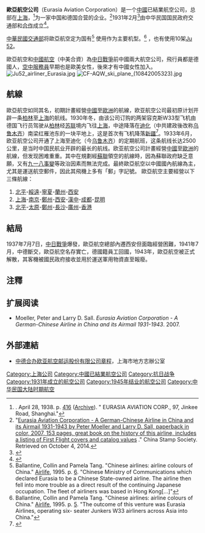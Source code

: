 {{infobox Airline
|airline = 歐亞航空 <br /> {{lang|en|Eurasia Aviation}}
|logo=Roundel of Eurasia Aviation.svg
|logo_size = 150px
| founded =1931年2月
| ceased = 1945年8月15日
| industry = [[民用航空|航空運輸業]]
| headquarters = {{CHN-1928}}[[上海市_(中華民國)|上海市]]
| capital = 未知
| parent = 
| shareholder  = {{ROC|國民政府}}[[中華民國交通部|交通部]]<br>{{flag|納粹德國}}{{link-en|德意志汉莎航空|Deutsche Luft Hansa}}
| divisions          = 
| subsid             = 
| hubs  = 未知
| fleet_size   = 未知
| destinations = 
| key_people   =
}}
'''歐亞航空公司'''（Eurasia Aviation Corporation）是一个[[中華民國大陸時期|中國]]已結業航空公司，总部在[[上海市_(中華民國)|上海]]，<ref>''{{link-en|Flight International|Flight International}}''. April 28, 1938. p. [http://www.flightglobal.com/pdfarchive/view/1938/1938%20-%201198.html?search=Eurasia 416] {{Wayback|url=http://www.flightglobal.com/pdfarchive/view/1938/1938%20-%201198.html?search=Eurasia |date=20141006084148 }} ([https://www.webcitation.org/6T5QG4M9B?url=http://www.flightglobal.com/FlightPDFArchive/1938/1938%20-%201198.PDF Archive]). " EURASIA AVIATION CORP., 97, Jinkee Road, Shanghai."</ref>为一家中国和德国合营的企业。<ref>"[http://www.chinastampsociety.org/stamp-and-auction-catalogs/eurasia-aviation-corporation-a-german-chinese-airline-in-china-and-its-airmail-1931-1943-by-peter-moeller-and-larry-d-sall-paperback-in-color-2007-153-pages-great-book-on-the-history-of-this-airline-includes-a-listing-of-first-flight-covers-and-catalog-values/item-28 Eurasia Aviation Corporation - A German-Chinese Airline in China and its Airmail 1931-1943 by Peter Moeller and Larry D. Sall, paperback in color, 2007, 153 pages, great book on the history of this airline, includes a listing of First Flight covers and catalog values] {{Wayback|url=http://www.chinastampsociety.org/stamp-and-auction-catalogs/eurasia-aviation-corporation-a-german-chinese-airline-in-china-and-its-airmail-1931-1943-by-peter-moeller-and-larry-d-sall-paperback-in-color-2007-153-pages-great-book-on-the-history-of-this-airline-includes-a-listing-of-first-flight-covers-and-catalog-values/item-28 |date=20141006121204 }}." China Stamp Society. Retrieved on October 4, 2014.</ref>1931年2月<ref>{{cite book |title=上海通志 |chapterurl=http://www.shtong.gov.cn/dfz_web/DFZ/Info?idnode=79579&tableName=userobject1a&id=104043 |chapter=第二十九卷交通运输下/第三章航空运输/第三节 航线 |quote=1931年2月，中德合办欧亚航空公司成立 |access-date=2019-01-06 |archive-date=2019-01-06 |archive-url=https://web.archive.org/web/20190106155159/http://www.shtong.gov.cn/dfz_web/DFZ/Info?idnode=79579&tableName=userobject1a&id=104043 |dead-url=no }}</ref>由中华民国国民政府交通部和{{link-en|德意志汉莎航空|Deutsche Luft Hansa}}[[中德合作|合作]]成立<ref>{{cite book |editor=民航华东地区史志编纂办公室 |title=上海民用航空志 |publisher=上海社会科学院出版社 |isbn=7806187405 |chapterurl=http://www.shtong.gov.cn/dfz_web/DFZ/Info?idnode=68531&tableName=userobject1a&id=66065 |chapter=附录：中华民国国民政府交通部与德国汉莎航空公司订立欧亚航空邮运合同 |access-date=2019-01-06 |archive-date=2019-01-06 |archive-url=https://web.archive.org/web/20190106153428/http://www.shtong.gov.cn/dfz_web/DFZ/Info?idnode=68531&tableName=userobject1a&id=66065 |dead-url=no }}</ref>。

[[中華民國交通部|中華民國交通部]]将歐亞航空定为国有<ref name=BallantineTangp6>Ballantine, Collin and Pamela Tang. "Chinese airlines: airline colours of China." [[Airlife|Airlife]], 1995. p. [http://books.google.com/books?id=cgAKAQAAMAAJ&q=Eurasia+airlines+China&dq=Eurasia+airlines+China&hl=en&output=html_text&sa=X&ei=1EswVMmbDdiBygSpjYEI&ved=0CDkQ6AEwAw 6].  "Chinese Ministry of Communications which declared Eurasia to be a Chinese State-owned airline. The airline then fell into more trouble as a direct result of the continuing Japanese occupation. The fleet of airliners was based in Hong Kong[...]"</ref> 使用{{link-en|容克斯W33|Junkers W33}}作为主要机型。<ref>Ballantine, Collin and Pamela Tang. "Chinese airlines: airline colours of China." [[Airlife|Airlife]], 1995. p. [http://books.google.com/books?id=cgAKAQAAMAAJ&q=Eurasia+airlines+China&dq=Eurasia+airlines+China&hl=en&output=html_text&sa=X&ei=1EswVMmbDdiBygSpjYEI&ved=0CDkQ6AEwAw 5]. "The outcome of this venture was Eurasia Airlines, operating six- seater Junkers W33 airliners across Asia into China."</ref> ，也有使用10架[[Ju_52運輸機|Ju 52]]。

歐亞航空和[[中國航空|中國航空]]（中美合資）為[[抗日戰爭|中日戰爭]]前中國兩大航空公司，飛行員都是德國人，[[空中服務員|空中服務員]]早期也是歐美女性，後來才有中國女性加入。
[[File:Ju52_airliner_Eurasia.jpg|thumb]]
[[File:CF-AQW_ski_plane_(10842005323).jpg|thumb]]

==航線==
歐亞航空如同其名，初期計畫經營[[中華民國大陸時期|中國]]至[[歐洲|歐洲]]的航線，欧亚航空公司最初原计划开辟一条[[柏林|柏林]]至[[上海|上海]]的航线。1930年冬，由该公司订购的两架容克斯W33型飞机由德国飞行员驾驶从[[柏林|柏林]]经[[苏联|苏联]]境内飞往[[上海|上海]]，中途降落在[[迪化|迪化]]（中共建政後改称[[乌鲁木齐|乌鲁木齐]]）南梁红雁池东的一块平地上，这是首次有飞机降落[[新疆|新疆]]<ref>{{Cite web |url=https://www.toutiao.com/article/6827434802027692555/?wid=1652645733913 |title=远嫁中国的欧亚贵妇，记容克斯-容克52客机飞翔在中国天空的岁月|access-date=2020-05-17 |archive-date=2020-05-17 |archive-url=https://www.toutiao.com/article/6827434802027692555/?wid=1652645733913 |dead-url=no }}</ref>。1933年6月，欧亚航空公司开通了上海至迪化（今[[乌鲁木齐|乌鲁木齐]]）的定期航班，这条航线长达2500公里，是当时中国民航业开辟的最长的航线。欧亚航空公司計畫經營[[中華民國大陸時期|中國]]至[[歐洲|歐洲]]的航線，但发现困难重重。其中在規劃經[[蘇聯|蘇聯]]領空的航線時，因為蘇聯政府缺乏意願，又有[[九一八事變|九一八事變]]等政治因素而無法完成。最終歐亞航空以中國國內航線為主，尤其是運送航空郵件，因此其飛機上多有「郵」字記號。
歐亞航空主要經營以下三條航線：

# [[北平|北平]]-[[綏遠省_(中華民國)|綏遠]]-[[寧夏省_(中華民國)|寧夏]]-[[蘭州|蘭州]]-[[西安市_(中華民國)|西安]]
# [[上海市_(中華民國)|上海]]-[[南京市_(中華民國)|南京]]-[[鄭州|鄭州]]-[[西安市_(中華民國)|西安]]-[[漢中|漢中]]-[[成都|成都]]-[[昆明|昆明]]
# [[北平|北平]]-[[太原|太原]]-[[鄭州|鄭州]]-[[長沙|長沙]]-[[廣州市_(中華民國)|廣州]]-[[英屬香港|香港]]

==結局==
1937年7月7日，[[抗日戰爭|中日戰爭]]爆發，歐亞航空總部內遷西安但面臨經營困難，1941年7月，中德斷交，歐亞航空名存實亡，德國籍員工回國，1943年，歐亞航空被正式解散，其客機被國民政府接收並用於運送軍用物資直至報廢。

==注釋==
{{reflist}}

==扩展阅读==
* Moeller, Peter and Larry D. Sall. ''Eurasia Aviation Corporation - A German-Chinese Airline in China and its Airmail 1931-1943''. 2007.

== 外部連結 ==
* [http://www.shtong.gov.cn/newsite/node2/node2245/node68464/node68488/node68531/userobject1ai66066.html 中德合办欧亚航空邮运股份有限公司章程]{{Wayback|url=http://www.shtong.gov.cn/newsite/node2/node2245/node68464/node68488/node68531/userobject1ai66066.html |date=20160426235958 }}，上海市地方志辦公室

{{中華民國航空公司}}

[[Category:上海公司|Category:上海公司]]
[[Category:中國已結業航空公司|Category:中國已結業航空公司]]
[[Category:抗日战争|Category:抗日战争]]
[[Category:1931年成立的航空公司|Category:1931年成立的航空公司]]
[[Category:1945年结业的航空公司|Category:1945年结业的航空公司]]
[[Category:中华民国大陆时期航空|Category:中华民国大陆时期航空]]
